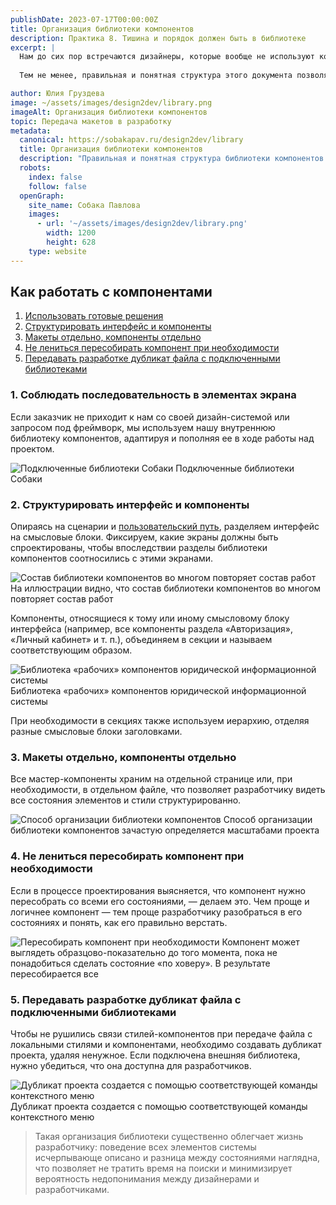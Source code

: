 ```yaml
---
publishDate: 2023-07-17T00:00:00Z
title: Организация библиотеки компонентов
description: Практика 8. Тишина и порядок должен быть в библиотеке
excerpt: |
  Нам до сих пор встречаются дизайнеры, которые вообще не используют компоненты при работе с макетами. А многие из тех, кто используют, даже не задумываются о правильной [организации библиотек](https://help.figma.com/hc/en-us/sections/4403936000407-Libraries-).
  
  Тем не менее, правильная и понятная структура этого документа позволяет разработчикам сэкономить время, не перелопачивая все макеты в поисках неактивного состояния того или иного элемента или состояния «по ховеру».

author: Юлия Груздева
image: ~/assets/images/design2dev/library.png
imageAlt: Организация библиотеки компонентов
topic: Передача макетов в разработку
metadata:
  canonical: https://sobakapav.ru/design2dev/library
  title: Организация библиотеки компонентов
  description: "Правильная и понятная структура библиотеки компонентов позволяет разработчикам сэкономить время"
  robots:
    index: false
    follow: false
  openGraph:
    site_name: Собака Павлова
    images:
      - url: '~/assets/images/design2dev/library.png'
        width: 1200
        height: 628
    type: website
---
```



## Как работать с компонентами

1. [Использовать готовые решения](#anchor1)
2. [Структурировать интерфейс и компоненты](#anchor2)
3. [Макеты отдельно, компоненты отдельно](#anchor3)
4. [Не лениться пересобирать компонент при необходимости](#anchor4)
5. [Передавать разработке дубликат файла с подключенными библиотеками](#anchor5)

### <a name="anchor1"></a> 1. Соблюдать последовательность в элементах экрана

Если заказчик не приходит к нам со своей дизайн-системой или запросом под фреймворк, мы используем нашу внутреннюю библиотеку компонентов, адаптируя и пополняя ее в ходе работы над проектом.

![Подключенные библиотеки Собаки](~/assets/images/design2dev/dd8-1.png)
Подключенные библиотеки Собаки

### <a name="anchor2"></a> 2. Структурировать интерфейс и компоненты

Опираясь на сценарии и [пользовательский путь](/design2dev/user-flow), разделяем интерфейс на смысловые блоки. Фиксируем, какие экраны должны быть спроектированы, чтобы впоследствии разделы библиотеки компонентов соотносились с этими экранами.

![Состав библиотеки компонентов во многом повторяет состав работ](~/assets/images/design2dev/dd8-2.png)
На иллюстрации видно, что состав библиотеки компонентов во многом повторяет состав работ

Компоненты, относящиеся к тому или иному смысловому блоку интерфейса (например, все компоненты раздела «Авторизация», «Личный кабинет» и т. п.), объединяем в секции и называем соответствующим образом.

![Библиотека «рабочих» компонентов юридической информационной системы](~/assets/images/design2dev/dd8-21.png)
Библиотека «рабочих» компонентов юридической информационной системы

При необходимости в секциях также используем иерархию, отделяя разные смысловые блоки заголовками.

### <a name="anchor3"></a> 3. Макеты отдельно, компоненты отдельно

Все мастер-компоненты храним на отдельной странице или, при необходимости, в отдельном файле, что позволяет разработчику видеть все состояния элементов и стили структурированно.

![Способ организации библиотеки компонентов](~/assets/images/design2dev/dd8-3.png)
Способ организации библиотеки компонентов зачастую определяется масштабами проекта

### <a name="anchor4"></a> 4. Не лениться пересобирать компонент при необходимости

Если в процессе проектирования выясняется, что компонент нужно пересобрать со всеми его состояниями, — делаем это. Чем проще и логичнее компонент — тем проще разработчику разобраться в его состояниях и понять, как его правильно верстать.

![Пересобирать компонент при необходимости](~/assets/images/design2dev/dd8-4.png)
Компонент может выглядеть образцово-показательно до того момента, пока не понадобиться сделать состояние «по ховеру». В результате пересобирается все

### <a name="anchor5"></a> 5. Передавать разработке дубликат файла с подключенными библиотеками

Чтобы не рушились связи стилей-компонентов при передаче файла с локальными стилями и компонентами, необходимо создавать дубликат проекта, удаляя ненужное. Если подключена внешняя библиотека, нужно убедиться, что она доступна для разработчиков.

![Дубликат проекта создается с помощью соответствующей команды контекстного меню](~/assets/images/design2dev/dd8-5.png)
Дубликат проекта создается с помощью соответствующей команды контекстного меню

>Такая организация библиотеки существенно облегчает жизнь разработчику: поведение всех элементов системы исчерпывающе описано и разница между состояниями наглядна, что позволяет не тратить время на поиски и минимизирует вероятность недопонимания между дизайнерами и разработчиками.
